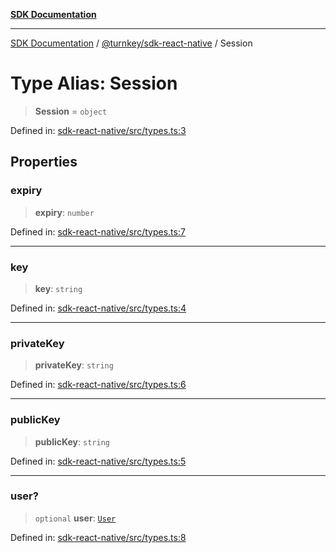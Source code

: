 [**SDK Documentation**](../../../README.mdx)

***

[SDK Documentation](../../../packages.mdx) / [@turnkey/sdk-react-native](../README.mdx) / Session

# Type Alias: Session

> **Session** = `object`

Defined in: [sdk-react-native/src/types.ts:3](https://github.com/tkhq/sdk/blob/e1b1a69bdd608320aaf03cc2dbbf68dc0c52b28d/packages/sdk-react-native/src/types.ts#L3)

## Properties

### expiry

> **expiry**: `number`

Defined in: [sdk-react-native/src/types.ts:7](https://github.com/tkhq/sdk/blob/e1b1a69bdd608320aaf03cc2dbbf68dc0c52b28d/packages/sdk-react-native/src/types.ts#L7)

***

### key

> **key**: `string`

Defined in: [sdk-react-native/src/types.ts:4](https://github.com/tkhq/sdk/blob/e1b1a69bdd608320aaf03cc2dbbf68dc0c52b28d/packages/sdk-react-native/src/types.ts#L4)

***

### privateKey

> **privateKey**: `string`

Defined in: [sdk-react-native/src/types.ts:6](https://github.com/tkhq/sdk/blob/e1b1a69bdd608320aaf03cc2dbbf68dc0c52b28d/packages/sdk-react-native/src/types.ts#L6)

***

### publicKey

> **publicKey**: `string`

Defined in: [sdk-react-native/src/types.ts:5](https://github.com/tkhq/sdk/blob/e1b1a69bdd608320aaf03cc2dbbf68dc0c52b28d/packages/sdk-react-native/src/types.ts#L5)

***

### user?

> `optional` **user**: [`User`](User.mdx)

Defined in: [sdk-react-native/src/types.ts:8](https://github.com/tkhq/sdk/blob/e1b1a69bdd608320aaf03cc2dbbf68dc0c52b28d/packages/sdk-react-native/src/types.ts#L8)
